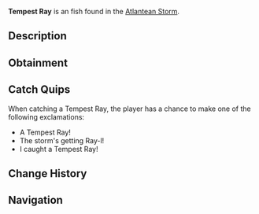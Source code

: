 {{FishInfobox
|image          = Tempest Ray.png
|rarity         = Uncommon
|sea            = First Sea
|location       = [[Atlantean Storm]]
|sublocation    = 
|sources        = Fishing Rod
|radar_location = 
|xp             = 150
|weather        = Windy
|time           = 
|season         = Winter
|bait           = Seaweed
|base_weight    = 2
|base_value     = 250
|weight_range   = 1.5
|base_chance    = 65
|base_resil     = 65
}}
'''Tempest Ray''' is an {{Rarity|Uncommon}} fish found in the [[Atlantean Storm]].

== Description ==
{{Description|A swift, flat-bodied ray with unique storm-pattern markings. They use their wing-like fins to glide through turbulent waters with ease, often found in groups near the surface of stormy seas.|Bestiary Entry}}

== Obtainment ==
{{Description|Found swimming in the upper waters of the Atlantean Storm.|Bestiary Hint}}
{{Fish Availability|
Grand Reef/Atlantean Storm
|top_rods      = 
No-Life Rod\322094.99\318261.26;
Rapid Rod\320652.99\297813.23;
Firefly Rod\319801.47\291785.04;
Trident Rod\316944.04\224878.06;
Seraphic Rod\315382.06\315382.06;
Flimsy Rod\228150\273541.67;
Training Rod\311071.43\312000;
Fungal Rod\310622.49\286037;
Fast Rod\311528.5\311528.5;
Leviathan's Fang Rod\309955.88\308736.24;
Magnet Rod\192617.63\192617.63;
Free Spirit Rod\308962.6\224220.25;
Ethereal Prism Rod\300668.73\210775.71;
Depthseeker Rod\289839.11\246121.69;
Verdant Shear Rod\289440.81\268803.94;
Challenger's Rod\288845\288845;
Rod Of The Forgotten Fang\287929.24\287929.24;
Avalanche Rod\286210.46\220610.69;
Blazebringer Rod\286157.8\253564.09;
Zeus Rod\284043.34\268649.98;
Volcanic Rod\277306.07\203881.58;
Rod Of The Depths\261464.52\261464.52;
Rod Of The Exalted One\245626.84\245626.84;
Steady Rod\156011.28\111171.76
|recommended   = No-Life Rod
}}

== Catch Quips ==
When catching a Tempest Ray, the player has a chance to make one of the following exclamations:
* A Tempest Ray!
* The storm's getting Ray-l!
* I caught a Tempest Ray!

== Change History ==
{{Change History|{{subst:Current Version}}}}

== Navigation ==
{{Fish Navbox|Atlantean Storm}}